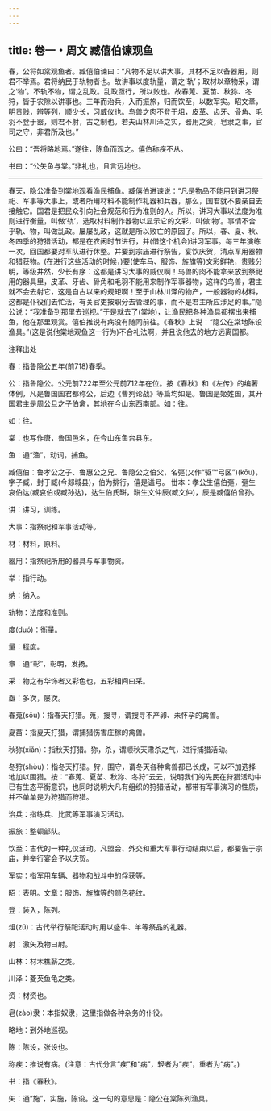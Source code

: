 ```yaml
---
---
---
```

title: 卷一・周文 臧僖伯谏观鱼
---

春，公将如棠观鱼者。臧僖伯谏曰：“凡物不足以讲大事，其材不足以备器用，则君不举焉。君将纳民于轨物者也。故讲事以度轨量，谓之‘轨’；取材以章物采，谓之‘物’。不轨不物，谓之乱政。乱政亟行，所以败也。故春蒐、夏苗、秋狝、冬狩，皆于农隙以讲事也。三年而治兵，入而振旅，归而饮至，以数军实。昭文章，明贵贱，辨等列，顺少长，习威仪也。鸟兽之肉不登于俎，皮革、齿牙、骨角、毛羽不登于器，则君不射，古之制也。若夫山林川泽之实，器用之资，皂隶之事，官司之守，非君所及也。”

公曰：“吾将略地焉。”遂往，陈鱼而观之。僖伯称疾不从。

书曰：“公矢鱼与棠。”非礼也，且言远地也。

----------------

春天，隐公准备到棠地观看渔民捕鱼。臧僖伯进谏说：“凡是物品不能用到讲习祭祀、军事等大事上，或者所用材料不能制作礼器和兵器，那么，国君就不要亲自去接触它。国君是把民众引向社会规范和行为准则的人。所以，讲习大事以法度为准则进行衡量，叫做‘轨’，选取材料制作器物以显示它的文彩，叫做‘物’。事情不合乎轨、物，叫做乱政。屡屡乱政，这就是所以败亡的原因了。所以，春、夏、秋、冬四季的狩猎活动，都是在农闲时节进行，并(借这个机会)讲习军事。每三年演练一次，回国都要对军队进行休整。并要到宗庙进行祭告，宴饮庆贺，清点军用器物和猎获物。(在进行这些活动的时候，)要(使车马、服饰、旌旗等)文彩鲜艳，贵贱分明，等级井然，少长有序：这都是讲习大事的威仪啊！鸟兽的肉不能拿来放到祭祀用的器具里，皮革、牙齿、骨角和毛羽不能用来制作军事器物，这样的鸟兽，君主就不会去射它，这是自古以来的规矩啊！至于山林川泽的物产，一般器物的材料，这都是仆役们去忙活，有关官吏按职分去管理的事，而不是君主所应涉足的事。”隐公说：“我准备到那里去巡视。”于是就去了(棠地)，让渔民把各种渔具都摆出来捕鱼，他在那里观赏。僖伯推说有病没有随同前往。《春秋》上说：“隐公在棠地陈设渔具。”(这是说他棠地观鱼这一行为)不合礼法啊，并且说他去的地方远离国都。

注释出处

春：指鲁隐公五年(前718)春季。

公：指鲁隐公。公元前722年至公元前712年在位。按《春秋》和《左传》的编著体例，凡是鲁国国君都称公，后边《曹刿论战》等篇均如是。鲁国是姬姓国，其开国君主是周公旦之子伯禽，其地在今山东西南部。如：往。

如：往。

棠：也写作唐，鲁国邑名，在今山东鱼台县东。

鱼：通“渔”，动词，捕鱼。

臧僖伯：鲁孝公之子、鲁惠公之兄、鲁隐公之伯父，名彄(又作“驱”“弓区”)(kōu)，字子臧，封于臧(今郯城县)，伯为排行，僖是谥号。 丗本：孝公生僖伯彄，彄生哀伯达(臧哀伯或臧孙达)，达生伯氏缾，缾生文仲辰(臧文仲)，辰是臧僖伯曾孙。

讲：讲习，训练。

大事：指祭祀和军事活动等。

材：材料，原料。

器用：指祭祀所用的器具与军事物资。

举：指行动。

纳：纳入。

轨物：法度和准则。

度(duó)：衡量。

量：程度。

章：通“彰”，彰明，发扬。

采：物之有华饰者又彩色也，五彩相间曰采。

亟：多次，屡次。

春蒐(sōu)：指春天打猎。蒐，搜寻，谓搜寻不产卵、未怀孕的禽兽。

夏苗：指夏天打猎，谓捕猎伤害庄稼的禽兽。

秋狝(xiǎn)：指秋天打猎。狝，杀，谓顺秋天肃杀之气，进行捕猎活动。

冬狩(shòu)：指冬天打猎。狩，围守，谓冬天各种禽兽都已长成，可以不加选择地加以围猎。按：“春蒐、夏苗、秋狝、冬狩”云云，说明我们的先民在狩猎活动中已有生态平衡意识，也同时说明大凡有组织的狩猎活动，都带有军事演习的性质，并不单单是为狩猎而狩猎。

治兵：指练兵、比武等军事演习活动。

振旅：整顿部队。

饮至：古代的一种礼仪活动。凡盟会、外交和重大军事行动结束以后，都要告于宗庙，并举行宴会予以庆贺。

军实：指军用车辆、器物和战斗中的俘获等。

昭：表明。文章：服饰、旌旗等的颜色花纹。

登：装入，陈列。

俎(zǔ)：古代举行祭祀活动时用以盛牛、羊等祭品的礼器。

射：激矢及物曰射。

山林：材木樵薪之类。

川泽：菱芡鱼龟之类。

资：材资也。

皂(zào)隶：本指奴隶，这里指做各种杂务的仆役。

略地：到外地巡视。

陈：陈设，张设也。

称疾：推说有病。(注意：古代分言“疾”和“病”，轻者为“疾”，重者为“病”。)

书：指《春秋》。

矢：通“施”，实施，陈设。这一句的意思是：隐公在棠陈列渔具。

